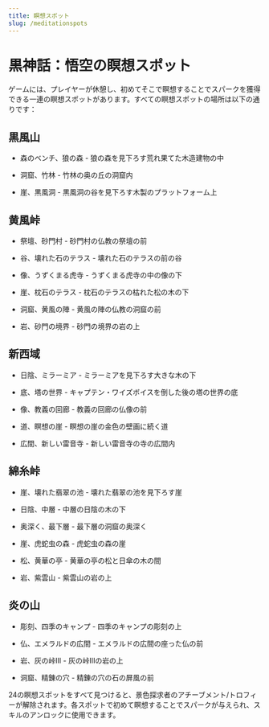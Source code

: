 ```yaml
---
title: 瞑想スポット
slug: /meditationspots
---
```


# 黒神話：悟空の瞑想スポット

ゲームには、プレイヤーが休憩し、初めてそこで瞑想することでスパークを獲得できる一連の瞑想スポットがあります。すべての瞑想スポットの場所は以下の通りです：

## 黒風山

- 森のベンチ、狼の森 - 狼の森を見下ろす荒れ果てた木造建物の中

- 洞窟、竹林 - 竹林の奥の丘の洞窟内

- 崖、黒風洞 - 黒風洞の谷を見下ろす木製のプラットフォーム上

## 黄風峠

- 祭壇、砂門村 - 砂門村の仏教の祭壇の前

- 谷、壊れた石のテラス - 壊れた石のテラスの前の谷

- 像、うずくまる虎寺 - うずくまる虎寺の中の像の下

- 崖、枕石のテラス - 枕石のテラスの枯れた松の木の下

- 洞窟、黄風の陣 - 黄風の陣の仏教の洞窟の前

- 岩、砂門の境界 - 砂門の境界の岩の上

## 新西域

- 日陰、ミラーミア - ミラーミアを見下ろす大きな木の下

- 底、塔の世界 - キャプテン・ワイズボイスを倒した後の塔の世界の底

- 像、教義の回廊 - 教義の回廊の仏像の前

- 道、瞑想の崖 - 瞑想の崖の金色の壁画に続く道

- 広間、新しい雷音寺 - 新しい雷音寺の寺の広間内

## 綿糸峠

- 崖、壊れた翡翠の池 - 壊れた翡翠の池を見下ろす崖

- 日陰、中層 - 中層の日陰の木の下

- 奥深く、最下層 - 最下層の洞窟の奥深く

- 崖、虎蛇虫の森 - 虎蛇虫の森の崖

- 松、黄華の亭 - 黄華の亭の松と日傘の木の間

- 岩、紫雲山 - 紫雲山の岩の上

## 炎の山

- 彫刻、四季のキャンプ - 四季のキャンプの彫刻の上

- 仏、エメラルドの広間 - エメラルドの広間の座った仏の前

- 岩、灰の峠III - 灰の峠IIIの岩の上

- 洞窟、精錬の穴 - 精錬の穴の石の屏風の前

24の瞑想スポットをすべて見つけると、景色探求者のアチーブメント/トロフィーが解除されます。各スポットで初めて瞑想することでスパークが与えられ、スキルのアンロックに使用できます。